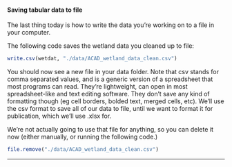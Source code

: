 #### Saving tabular data to file 

The last thing today is how to write the data you're working on to a file in your computer.
<p class='code'>The following code saves the wetland data you cleaned up to file:</p>
```r
write.csv(wetdat, "./data/ACAD_wetland_data_clean.csv")
```
You should now see a new file in your data folder. Note that csv stands for comma separated values, and is a generic version of a spreadsheet that most programs can read. They're lightweight, can open in most spreadsheet-like and text editing software. They don't save any kind of formatting though (eg cell borders, bolded text, merged cells, etc). We'll use the csv format to save all of our data to file, until we want to format it for publication, which we'll use .xlsx for. 

We're not actually going to use that file for anything, so you can delete it now (either manually, or running the following code.)
```r
file.remove("./data/ACAD_wetland_data_clean.csv")
```
<hr>